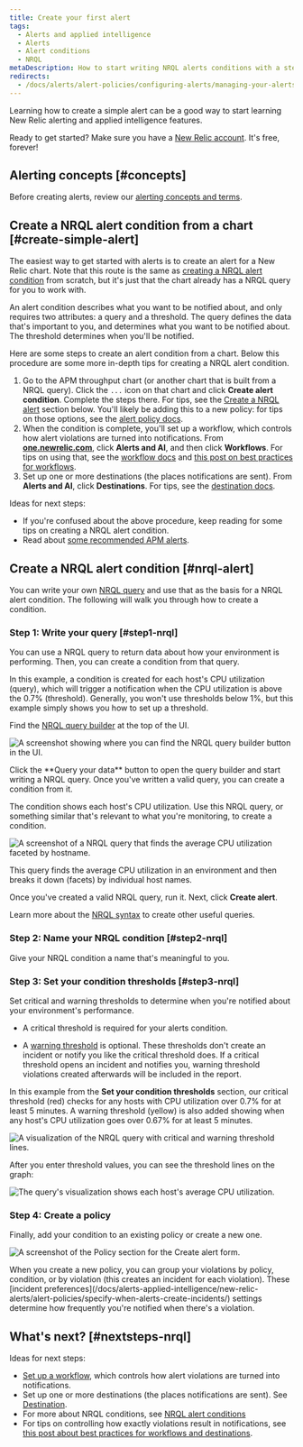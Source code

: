 ```yaml
---
title: Create your first alert
tags:
  - Alerts and applied intelligence
  - Alerts
  - Alert conditions
  - NRQL
metaDescription: How to start writing NRQL alerts conditions with a step-by-step user case.
redirects:
  - /docs/alerts/alert-policies/configuring-alerts/managing-your-alerts
---
```







Learning how to create a simple alert can be a good way to start learning New Relic alerting and applied intelligence features. 

Ready to get started? Make sure you have a [New Relic account](https://newrelic.com/signup). It's free, forever!

## Alerting concepts [#concepts]

Before creating alerts, review our [alerting concepts and terms](/docs/alerts-applied-intelligence/applied-intelligence/incident-intelligence/basic-alerting-concepts).

## Create a NRQL alert condition from a chart [#create-simple-alert]

The easiest way to get started with alerts is to create an alert for a New Relic chart. Note that this route is the same as [creating a NRQL alert condition](/docs/alerts-applied-intelligence/new-relic-alerts/alert-conditions/create-nrql-alert-conditions) from scratch, but it's just that the chart already has a NRQL query for you to work with. 

An alert condition describes what you want to be notified about, and only requires two attributes: a query and a threshold. The query defines the data that's important to you, and determines what you want to be notified about. The threshold determines when you'll be notified.

Here are some steps to create an alert condition from a chart. Below this procedure are some more in-depth tips for creating a NRQL alert condition.  

1. Go to the APM throughput chart (or another chart that is built from a NRQL query). Click the `...` icon on that chart and click **Create alert condition**. Complete the steps there. For tips, see the [Create a NRQL alert](#nrql-alert) section below. You'll likely be adding this to a new policy: for tips on those options, see the [alert policy docs](/docs/alerts-applied-intelligence/new-relic-alerts/alert-policies/specify-when-alerts-create-incidents/#preference-policy).
2. When the condition is complete, you'll set up a workflow, which controls how alert violations are turned into notifications. From **[one.newrelic.com](https://one.newrelic.com)**, click **Alerts and AI**, and then click **Workflows**. For tips on using that, see the [workflow docs](/docs/alerts-applied-intelligence/applied-intelligence/incident-workflows/incident-workflows) and [this post on best practices for workflows](https://discuss.newrelic.com/t/relic-solution-patterns-for-implementing-alerts-workflows/188605).
3. Set up one or more destinations (the places notifications are sent). From **Alerts and AI**, click **Destinations**. For tips, see the [destination docs](/docs/alerts-applied-intelligence/notifications/destinations).

Ideas for next steps: 

* If you're confused about the above procedure, keep reading for some tips on creating a NRQL alert condition.
* Read about [some recommended APM alerts](/docs/alerts-applied-intelligence/new-relic-alerts/get-started/condition-recommendations).

## Create a NRQL alert condition [#nrql-alert] 

You can write your own [NRQL query](/docs/query-your-data/nrql-new-relic-query-language/get-started/introduction-nrql-new-relics-query-language) and use that as the basis for a NRQL alert condition. The following will walk you through how to create a condition. 

### Step 1: Write your query [#step1-nrql]

You can use a NRQL query to return data about how your environment is performing. Then, you can create a condition from that query.

In this example, a condition is created for each host's CPU utilization (query), which will trigger a notification when the CPU utilization is above the 0.7% (threshold). Generally, you won't use thresholds below 1%, but this example simply shows you how to set up a threshold.

Find the [NRQL query builder](/docs/query-your-data/explore-query-data/query-builder/use-advanced-nrql-mode-query-data/) at the top of the UI.

<img
  title="A screenshot showing where you can find the NRQL query builder button in the UI."
  alt="A screenshot showing where you can find the NRQL query builder button in the UI."
  src={querybuilderAccess}
/>

<figcaption>
  Click the **Query your data** button to open the query builder and start writing a NRQL query. Once you've written a valid query, you can create a condition from it.
</figcaption>

The condition shows each host's CPU utilization. Use this NRQL query, or something similar that's relevant to what you're monitoring, to create a condition.

<img
  title="A screenshot of a NRQL query that finds the average CPU utilization faceted by hostname."
  alt="A screenshot of a NRQL query that finds the average CPU utilization faceted by hostname."
  src={nrqlQuery}
/>

<figcaption>
  This query finds the average CPU utilization in an environment and then breaks it
  down (facets) by individual host names.
</figcaption>

Once you've created a valid NRQL query, run it. Next, click **Create alert**.

Learn more about the [NRQL syntax](/docs/query-your-data/nrql-new-relic-query-language/get-started/introduction-nrql-new-relics-query-language/#syntax) to create other useful queries.

### Step 2: Name your NRQL condition [#step2-nrql]

Give your NRQL condition a name that's meaningful to you.

### Step 3: Set your condition thresholds [#step3-nrql]

Set critical and warning thresholds to determine when you're notified about your environment's performance.

* A critical threshold is required for your alerts condition.

* A [warning threshold](/docs/alerts-applied-intelligence/new-relic-alerts/alert-conditions/set-thresholds-alert-condition/#threshold-levels) is optional. These thresholds don't create an incident or notify you like the critical threshold does. If a critical threshold opens an incident and notifies you, warning threshold violations created afterwards will be included in the report.

In this example from the **Set your condition thresholds** section, our critical threshold (red) checks for any hosts with CPU utilization over 0.7% for at least 5 minutes. A warning threshold (yellow) is also added showing when any host's CPU utilization goes over 0.67% for at least 5 minutes.

<img
  title="A visualization of the NRQL query with critical and warning threshold lines."
  alt="A visualization of the NRQL query with critical and warning threshold lines."
  src={nrqlSetThreshold}
/>

After you enter threshold values, you can see the threshold lines on the graph:

<img
  title="The query's visualization shows each host's average CPU utilization."
  alt="The query's visualization shows each host's average CPU utilization."
  src={showNrqlGraph}
/>

### Step 4: Create a policy

Finally, add your condition to an existing policy or create a new one.

<img
  title="A screenshot of the Policy section for the Create alert form."
  alt="A screenshot of the Policy section for the Create alert form."
  src={nrqlCreatePolicy}
/>

<figcaption>
  When you create a new policy, you can group your violations by policy, condition, or by violation (this creates an incident for each violation). These [incident preferences](/docs/alerts-applied-intelligence/new-relic-alerts/alert-policies/specify-when-alerts-create-incidents/) settings determine how frequently you're notified when there's a violation.
</figcaption>

## What's next? [#nextsteps-nrql]

Ideas for next steps: 

* [Set up a workflow](/docs/alerts-applied-intelligence/applied-intelligence/incident-workflows/incident-workflows), which controls how alert violations are turned into notifications. 
* Set up one or more destinations (the places notifications are sent). See [Destination](/docs/alerts-applied-intelligence/notifications/destinations).
* For more about NRQL conditions, see [NRQL alert conditions](/docs/alerts-applied-intelligence/new-relic-alerts/alert-conditions/create-nrql-alert-conditions)
* For tips on controlling how exactly violations result in notifications, see [this post about best practices for workflows and destinations](https://discuss.newrelic.com/t/relic-solution-patterns-for-implementing-alerts-workflows/188605).
